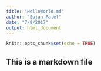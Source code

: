 ```yaml
---
title: "HelloWorld.md"
author: "Sujan Patel"
date: "7/9/2017"
output: html_document
---
```


```r
knitr::opts_chunk$set(echo = TRUE)
```

## This is a markdown file
